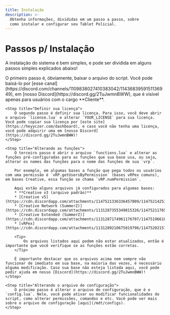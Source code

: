 ```yaml
---
title: Instalação
description: >-
  Obtenha informações, divididas em um passo a passo, sobre
  como instalar e configurar seu Tablet Policial.
---
```


# Passos p/ Instalação

A instalação do sistema é bem simples, e pode ser dividida em alguns passos simples explicados abaixo!

<Steps>
	<Step title="Baixando">
		O primeiro passo é, óbviamente, baixar o arquivo do script. Você pode baixá-lo por [esse canal](https://discord.com/channels/1109838027410383042/1143683959151136949), em [nosso Discord](https://discord.gg/2TuJwmnBWW), que é visível apenas para usuários com o cargo **Cliente**.
	</Step>

	<Step title="Definir sua licença">
		O segundo passo é definir sua licença. Para isso, você deve abrir o arquivo `license.lua` e alterar `YOUR_LICENSE` para sua licença. Você pode copiar sua licença por [este site](https://heyyczer.com/dashboard), e caso você não tenha uma licença, você pode adquirir uma em [nosso Discord](https://discord.gg/2TuJwmnBWW)!
	</Step>

	<Step title="Alterando as funções">
		O terceiro passo é abrir o arquivo `functions.lua` e alterar as funções pré-configuradas para as funções que sua base usa, ou seja, alterar os nomes das funções para o nome das funções de sua `vrp`.

		Por exemplo, em algumas bases a função que pega todos os usuários com uma permissão é `vRP.getUsersByPermission` (bases vRPex comuns), em bases Creative, essa função se chama `vRP.numPermission`.

		Aqui estão alguns arquivos já configurados para algumas bases:
		* **Creative v3 (arquivo padrão)**
		* [Creative v5](https://cdn.discordapp.com/attachments/1147521336336457809/1147521425142456360/functions.lua)
		* [Creative Network (SummerZ)](https://cdn.discordapp.com/attachments/1131287355349815326/1147521176554446898/functions.lua)
		* [Creative Extended (SummerZ)](https://cdn.discordapp.com/attachments/1131287174961176707/1147519661857050755/functions.lua)
		* [vRPex](https://cdn.discordapp.com/attachments/1131289210675019796/1147520215782015036/functions.lua)

		<Tip>
			Os arquivos listados aqui podem não estar atualizados, então é importante que você verifique se as funções estão corretas.
		</Tip>

		É importante destacar que os arquivos acima nem sempre vão funcionar de imediato em sua base, na maioria das vezes, é necessário alguma modificação. Caso sua base não esteja listada aqui, você pode pedir ajuda em nosso [Discord](https://discord.gg/2TuJwmnBWW)!
	</Step>

	<Step title="Alterando o arquivo de configuração">
		O próximo passo é alterar o arquivo de configuração, que é o `config.lua`. Nele, você pode ativar ou modificar funcionalidades do script, como alterar permissões, comandos e etc. Você pode ver mais sobre o arquivo de configuração [aqui](/mdt/configs).
	</Step>
</Steps>